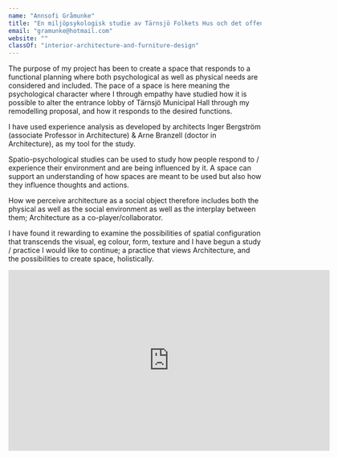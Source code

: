 ```yaml
---
name: "Annsofi Gråmunke"
title: "En miljöpsykologisk studie av Tärnsjö Folkets Hus och det offentliga rummet"
email: "gramunke@hotmail.com"
website: ""
classOf: "interior-architecture-and-furniture-design"
---
```





The purpose of my project has been to create a space that responds to a functional planning where both psychological as well as physical needs are considered and included. The pace of a space is here meaning the psychological character where I through empathy have studied how it is possible to alter the entrance lobby of Tärnsjö Municipal Hall through my remodelling proposal, and how it responds to the desired functions.

I have used experience analysis as developed by architects Inger Bergström (associate Professor in Architecture) & Arne Branzell (doctor in Architecture), as my tool for the study.

Spatio-psychological studies can be used to study how people respond to / experience their environment and are being influenced by it. A space can support an understanding of how spaces are meant to be used but also how they influence thoughts and actions.

How we perceive architecture as a social object therefore includes both the physical as well as the social environment as well as the interplay between them; Architecture as a co-player/collaborator.

I have found it rewarding to examine the possibilities of spatial configuration that transcends the visual, eg colour, form, texture and I have begun a study / practice I would like to continue; a practice that views Architecture, and the possibilities to create space, holistically.

<ImageZoom
  preview={preview221}
  zoom={zoom221}
  caption="Work in progress. Working on thin architectural paper, researching the pace of a space with a sketch process. <br> Photo: Sanna Lindberg"
  isTallImage={true}
/>

<iframe src="https://player.vimeo.com/video/425485669?title=0&byline=0&portrait=0" width="640" height="360" frameborder="0" allow="autoplay; fullscreen" allowfullscreen></iframe>

<ImageZoom
  preview={preview223}
  zoom={zoom223}
  caption="A picture from an investigation I did according to my work, where five architects replied on how they experienced the pace before and after new elements. 
The picture to the right illustrates a possible movement that could be carried out in a confident manner, as well as one movement that is less confident."
/>
